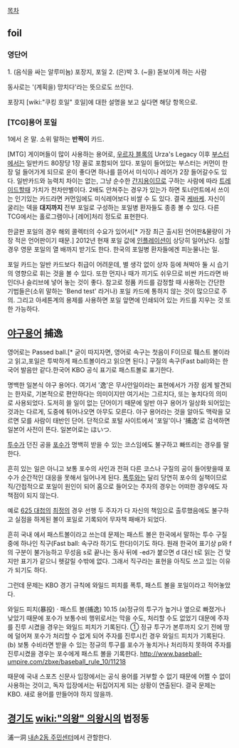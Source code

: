 [[목차]]

== foil ==
=== 영단어 ===
1. (음식을 싸는 알루미늄) 포장지, 포일   2. (은)박   3. (~을) 돋보이게 하는 사람

동사로는 '(계획을) 망치다'라는 뜻으로도 쓰인다.

포장지 [wiki:"쿠킹 호일" 호일]에 대한 설명을 보고 싶다면 해당 항목으로.

=== [TCG]용어 포일 ===
1에서 온 말. 소위 말하는 '''반짝이''' 카드.

[MTG] 게이머들이 많이 사용하는 용어로, [[우르자 블록]]의 Urza's Legacy 이후 [[부스터]]에서는 일반카드 80장당 1장 꼴로 포함되어 있다. 포일이 들어있는 부스터는 커먼이 한장 덜 들어가게 되므로 운이 좋다면 하나를 뜯어서 미식이나 레어가 2장 들어갈수도 있다. 일반카드와 능력치 차이는 없는, 그냥 순수한 [[간지]]용이므로 구하는 사람에 따라 [[트레이드]]할때 가치가 천차만별이다. 2배도 안쳐주는 경우가 있는가 하면 토너먼트에서 쓰이는 인기있는 카드라면 커먼임에도 미식레어보다 비쌀 수 도 있다. 결국 [[케바케]]. 자신이 굴리는 덱을 '''대지까지''' 전부 포일로 구성하는 포일병 환자들도 종종 볼 수 있다. 다른 TCG에서는 홀로그램이나 [레어]처리 정도로 표현한다.

한글판 포일의 경우 해외 콜렉터의 수요가 있어서[* 가장 최근 출시된 언어판&물량이 가장 적은 언어판이기 때문.] 2012년 현재 포일 값에 [[인플레이션]]이 상당히 일어났다. 심할 경우 영문 포일의 열 배까지 받기도 한다. 한국의 포일병 환자들에겐 피눈물나는 일.

포일 카드는 일반 카드보다 취급이 어려운데, 별 생각 없이 상자 등에 쳐박아 둘 시 습기의 영향으로 휘는 것을 볼 수 있다. 또한 먼지나 때가 끼기도 쉬우므로 비싼 카드라면 바인더나 슬리브에 넣어 놓는 것이 좋다. 참고로 정품 카드를 감정할 때 사용하는 간단한 기법들은(소위 말하는 'Bend test' 라거나) 포일 카드에 통하지 않는 것이 많으므로 주의. 그리고 아세톤계의 용제를 사용하면 포일 앞면에 인쇄되어 있는 카드를 지우는 것 또한 가능하다.  
== [[야구용어]] 捕逸 ==
영어로는 Passed ball.[* 굳이 따지자면, 영어로 속구는 첫음이 F이므로 풰스트 볼이라고 읽고,포일은 투박하게 패스트볼이라고 읽으면 된다.] 구질의 속구(Fast ball)와는 한국어 발음만 같다.한국어 KBO 공식 표기로 패스트볼로 표기한다.

명백한 일본식 야구 용어다. 여기서 '逸'은 무사안일이라는 표현에서가 가장 쉽게 발견되는 한자로, 기본적으로 편안하다는 의미이지만 여기서는 그르치다, 또는 놓치다의 의미로 사용되었다. 도저히 쓸 일이 없는 단어이기 때문에 일반 야구 용어가 일상화 되어있는 것과는 다르게, 도중에 튀어나오면 아무도 모른다. 야구 용어라는 것을 알아도 맥락을 모르면 모를 사람이 태반인 단어. 단적으로 포털 사이트에서 '포일'이나 '捕逸'로 검색하면 일본어 사전이 뜬다. 일본어로는 ほいつ. 

[[투수]]가 던진 공을 [[포수]]가 명백히 받을 수 있는 코스임에도 불구하고 빠뜨리는 경우를 말한다. 

흔히 있는 일은 아니고 보통 포수의 사인과 전혀 다른 코스나 구질의 공이 들어왓을때 포수가 순간적인 대응을 못해서 일어나게 된다. [[폭투]]와는 달리 당연히 포수의 실책이므로 직/간접적으로 포일이 원인이 되어 홈으로 들어오는 주자의 경우는 어떠한 경우에도 자책점이 되지 않는다. 

예로 [[625 대첩]]의 [[최정]]의 경우 선행 두 주자가 다 자신의 책임으로 출루했음에도 불구하고 실점을 하게된 볼이 포일로 기록되어 무자책 패배가 되었다.

흔히 국내 에서 패스트볼이라고 쓰는데 문제는 패스트 볼은 한국에서 말하는 투수 구질중에 하나인 직구(Fast ball: 속구라 하기도 한다)이기도 하다. 원래 한국어 표기상 p와 f의 구분이 불가능하고 무성음 s로 끝나는 동사 뒤에 -ed가 붙으면 d 대신 t로 읽는 건 맞지만 표기가 같으니 헷갈릴 수밖에 없다. 그래서 직구라는 표현을 아직도 쓰고 있는 이유가 되기도 하다.

그런데 문제는 KBO 경기 규칙에 와일드 피치를 폭투, 패스트 볼을 포일이라고 적어놓았다. 

와일드 피치(暴投) · 패스트 볼(捕逸) 
10.15 (a)정규의 투구가 높거나 옆으로 빠졌거나 낮았기 때문에 포수가 보통수비 행위로서는 막을 수도, 처리할 수도 없었기 대문에 주자를 진루 시켰을 경우는 와일드 피치가 기록된다. 
① 정규 투구가 본루까지 오기 전에 땅에 덜어져 포수가 처리할 수 없게 되어 주자를 진루시킨 경우 와일드 피치가 기록된다. 
(b) 보통 수비라면 받을 수 있는 정규의 투구를 포수가 놓치거나 처리하지 못하여 주자를 진루시켰을 경우는 포수에게 패스트 볼을 기록한다.
http://www.baseball-umpire.com/zbxe/baseball_rule_10/11218

때문에 국내 스포츠 신문사 입장에서는 공식 용어를 거부할 수 없기 때문에 어쩔 수 없이 사용하는 것이고, 독자 입장에서는 뒤집어지게 되는 상황이 연출된다. 결국 문제는 KBO. 새로 용어를 만들어야 하지 않을까.

== [[경기도]] [[wiki:"의왕" 의왕시]]의 법정동 ==
浦一洞
[http://www.uw21.net/kr/town/town05.jsp 내손2동 주민센터]에서 관할한다. 
